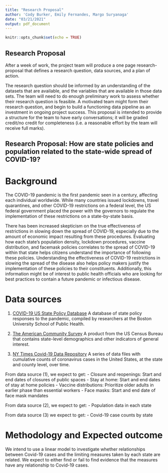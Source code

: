 ```yaml
---
title: "Research Proposal"
author: 'Cody Burker, Emily Fernandes, Margo Suryanaga'
date: "03/21/2021"
output: pdf_document
---
```


```r
knitr::opts_chunk$set(echo = TRUE)
```

## Research Proposal

After a week of work, the project team will produce a one page research-proposal that defines a research question, data sources, and a plan of action. 

The research question should be informed by an understanding of the datasets that are available, and the variables that are available in those data sets. The team will need to do enough preliminary work to assess whether their research question is feasible. A motivated team might form their research question, and begin to build a functioning data pipeline as an investment in ongoing project success. This proposal is intended to provide a structure for the team to have early conversations; it will be graded credit/no credit for completeness (i.e. a reasonable effort by the team will receive full marks).

## Research Proposal: How are state policies and population related to the state-wide spread of COVID-19?

# Background

The COVID-19 pandemic is the first pandemic seen in a century, affecting each individual worldwide. While many countries issued lockdowns, travel quarantines, and other COVID-19 restrictions on a federal level, the US federal government placed the power with the governors to regulate the implementation of these restrictions on a state-by-state basis.  

There has been increased skepticism on the true effectiveness of restrictions in slowing down the spread of COVID-19, especially due to the amount of economic impact resulting from these procedures. Evaluating how each state's population density, lockdown procedures, vaccine distribution, and facemask policies correlates to the spread of COVID-19 within that state helps citizens understand the importance of following these policies. Understanding the effectiveness of COVID-19 restrictions in slowing the spread of the disease also helps policy makers justify the implementation of these policies to their constituents. Additionally, this information might be of interest to public health officials who are looking for best practices to contain a future pandemic or infectious disease.

# Data sources

1. [COVID-19 US State Policy Database](www.tinyurl.com/statepolicies) A database of state policy responses to the pandemic, compiled by researchers at the Boston University School of Public Health.

2. [The American Community Survey](https://data.census.gov/cedsci/table?q=ACS&g=0100000US.04000.001&tid=ACSDP1Y2019.DP05&moe=false&hidePreview=true) A product from the US Census Bureau that contains state-level demographics and other indicators of general interest.

3. [NY Times Covid-19 Data Repository](https://github.com/nytimes/covid-19-data) A series of data files with cumulative counts of coronavirus cases in the United States, at the state and county level, over time.

From data source (1), we expect to get:
  - Closure and reopenings: Start and end dates of closures of public spaces
  - Stay at home: Start and end dates of stay at home policies
  - Vaccine distributions: Prioritize older adults in earlier phase than essential workers
  - Face masks: Start and end date of face mask mandates
  
From data source (2), we expect to get:
  - Population data in each state

From data source (3) we expect to get:
  - Covid-19 case counts by state

# Methodology and Expected outcome
We intend to use a linear model to investigate whether relationships between Covid-19 cases and the limiting measures taken by each state are related. We expect to either find or fail to find evidence that the measures have any relationship to Covid-19 cases. 